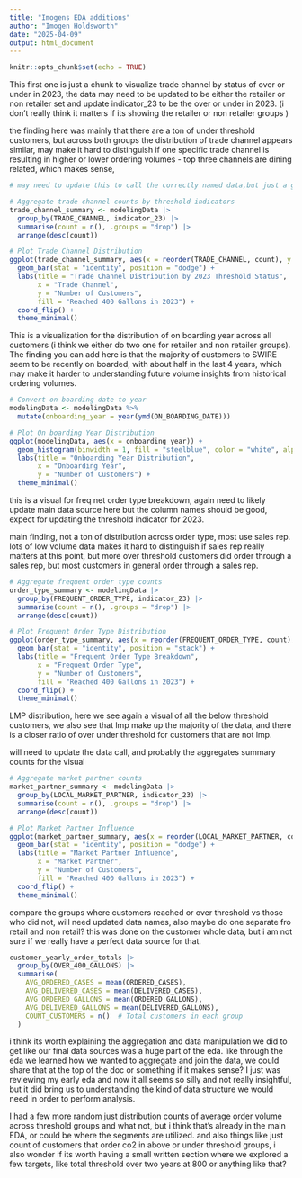 ```yaml
---
title: "Imogens EDA additions"
author: "Imogen Holdsworth"
date: "2025-04-09"
output: html_document
---
```


```r
knitr::opts_chunk$set(echo = TRUE)
```


This first one is just a chunk to visualize trade channel by status of over or under in 2023, the data may need to be updated to be either the retailer or non retailer set and update indicator_23 to be the over or under in 2023. (i don't really think it matters if its showing the retailer or non retailer groups )

the finding here was mainly that there are a ton of under threshold customers, but across both groups the distribution of trade channel appears similar, may make it hard to distinguish if one specific trade channel is resulting in higher or lower ordering volumes - top three channels are dining related, which makes sense, 

```r

# may need to update this to call the correctly named data,but just a graph to visualize the distribution of trade channel by over/under in 2023 

# Aggregate trade channel counts by threshold indicators
trade_channel_summary <- modelingData |>
  group_by(TRADE_CHANNEL, indicator_23) |>
  summarise(count = n(), .groups = "drop") |>
  arrange(desc(count))

# Plot Trade Channel Distribution
ggplot(trade_channel_summary, aes(x = reorder(TRADE_CHANNEL, count), y = count, fill = as.factor(indicator_23))) +
  geom_bar(stat = "identity", position = "dodge") +
  labs(title = "Trade Channel Distribution by 2023 Threshold Status",
       x = "Trade Channel",
       y = "Number of Customers",
       fill = "Reached 400 Gallons in 2023") +
  coord_flip() +
  theme_minimal()


```


This is a visualization for the distribution of on boarding year across all customers (i think we either do two one for retailer and non retailer groups). The finding you can add here is that the majority of customers to SWIRE seem to be recently on boarded, with about half in the last 4 years, which may make it harder to understanding future volume insights from historical ordering volumes. 

```r
# Convert on boarding date to year
modelingData <- modelingData %>%
  mutate(onboarding_year = year(ymd(ON_BOARDING_DATE)))

# Plot On boarding Year Distribution
ggplot(modelingData, aes(x = onboarding_year)) +
  geom_histogram(binwidth = 1, fill = "steelblue", color = "white", alpha = 0.7) +
  labs(title = "Onboarding Year Distribution",
       x = "Onboarding Year",
       y = "Number of Customers") +
  theme_minimal()

```


this is a visual for freq net order type breakdown, again need to likely update main data source here but the column names should be good, expect for updating the threshold indicator for 2023. 

main finding, not a ton of distribution across order type, most use sales rep. lots of low volume data makes it hard to distinguish if sales rep really matters at this point, but more over threshold customers did order through a sales rep, but most customers in general order through a sales rep.

```r
# Aggregate frequent order type counts
order_type_summary <- modelingData |>
  group_by(FREQUENT_ORDER_TYPE, indicator_23) |>
  summarise(count = n(), .groups = "drop") |>
  arrange(desc(count))

# Plot Frequent Order Type Distribution
ggplot(order_type_summary, aes(x = reorder(FREQUENT_ORDER_TYPE, count), y = count, fill = as.factor(indicator_23))) +
  geom_bar(stat = "identity", position = "stack") +
  labs(title = "Frequent Order Type Breakdown",
       x = "Frequent Order Type",
       y = "Number of Customers",
       fill = "Reached 400 Gallons in 2023") +
  coord_flip() +
  theme_minimal()

```



LMP distribution, here we see again a visual of all the below threshold customers, we also see that lmp make up the majority of the data, and there is a closer ratio of over under threshold for customers that are not lmp.

will need to update the data call, and probably the aggregates summary counts for the visual 
```r
# Aggregate market partner counts
market_partner_summary <- modelingData |>
  group_by(LOCAL_MARKET_PARTNER, indicator_23) |>
  summarise(count = n(), .groups = "drop") |>
  arrange(desc(count))

# Plot Market Partner Influence
ggplot(market_partner_summary, aes(x = reorder(LOCAL_MARKET_PARTNER, count), y = count, fill = as.factor(indicator_23))) +
  geom_bar(stat = "identity", position = "dodge") +
  labs(title = "Market Partner Influence",
       x = "Market Partner",
       y = "Number of Customers",
       fill = "Reached 400 Gallons in 2023") +
  coord_flip() +
  theme_minimal()

```



compare the groups where customers reached or over threshold vs those who did not, will need updated data names, also maybe do one separate fro retail and non retail? this was done on the customer whole data, but i am not sure if we really have a perfect data source for that. 

```r
customer_yearly_order_totals |>
  group_by(OVER_400_GALLONS) |>
  summarise(
    AVG_ORDERED_CASES = mean(ORDERED_CASES),
    AVG_DELIVERED_CASES = mean(DELIVERED_CASES),
    AVG_ORDERED_GALLONS = mean(ORDERED_GALLONS),
    AVG_DELIVERED_GALLONS = mean(DELIVERED_GALLONS),
    COUNT_CUSTOMERS = n()  # Total customers in each group
  )


```

i think its worth explaining the aggregation and data manipulation we did to get like our final data sources was a huge part of the eda. like through the eda we learned how we wanted to aggregate and join the data, we could share that at the top of the doc or something if it makes sense? I just was reviewing my early eda and now it all seems so silly and not really insightful, but it did bring us to understanding the kind of data structure we would need in order to perform analysis. 

I had a few more random just distribution counts of average order volume across threshold groups and what not, but i think that's already in the main EDA, or could be where the segments are utilized. and also things like just count of customers that order co2 in above or under threshold groups, i also wonder if its worth having a small written section where we explored a few targets, like total threshold over two years at 800  or anything like that? 


